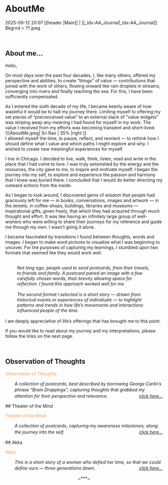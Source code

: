 # AboutMe
2025-09-12 20:07 
[[header |Main]] | [[_Idx-AA_Journal|_Idx-AA_Journal]]
Bkgrnd = ??.jpeg

<div style="break-after: page;"></div><br>

## About me… 
Hello, 

On most days over the past four decades, I, like many others, offered my perspective and abilities, to create “things” of value — contributions that joined with the work of others, flowing onward like rain droplets in streams, converging into rivers and finally reaching the sea. For this, I have been sufficiently compensated. 

As I entered the sixth decade of my life, I became keenly aware of how wasteful it would be to halt my journey there. Limiting myself to offering my set pieces of “preconceived value” to an external stack of “value widgets” was striping away any meaning I had found for myself in my work. The value I received from my efforts was becoming transient and short-lived.
<br>
![[AboutMe.jpeg| Sri Rao | 35% |right  ]]
<br>
I allowed myself the time, to pause, reflect, and reorient — to rethink how I should define what I value and which paths I might explore and why. I wished to create new meaningful experiences for myself.

I live in Chicago. I decided to live, walk, think, listen, read and write in the place that I had come to love. I was truly astonished by the energy and the resources, the city gave to me, to inspire and motivate myself. I began the journey into my self, to explore and experience the passion and harmony that I knew was buried there.  I concluded that I would do better directing my outward actions from the inside. 

As I began to look around, I discovered gems of wisdom that people had graciously left for me  —  in books, conversations, images and artwork   —  in the streets, in coffee-shops, buildings, libraries and museums  — Inspirational gifts, given freely, that which they had acquired through much thought and effort.  It was like having an infinitely large group of well-wishers who were willing to share their journeys for my reference and guide me through my own. I wasn’t going it alone. 

I became fascinated by transitions I found between thoughts, words and images. I began to make word pictures to visualize what I was beginning to uncover.  For the purposes of capturing my learnings, I stumbled upon two formats that seemed like they would work well. 

<p style="margin: 0 7.5%; font-style: italic;"><br>
Not long ago, people used to send postcards, from their travels, to friends and family. A postcard paired an image with a few carefully chosen words, their brevity allowing space for reflection. I found this approach worked well for me.<br><br>
The second format I selected is a short story — drawn from historical events or 
experiences of individuals — to highlight patterns and trends in how life’s movements and interactions influenced people of the time. </p>
<br>
I am deeply appreciative of life’s offerings that has brought me to this point.

If you would like to read about my journey and my interpretations, please follow the links on the next page.
<div style="break-after: page;"></div><br>

## Observation of Thoughts
<p style="color: #f09e5a;"><span class="highlight-text">Observation of Thoughts</span></p>
<p style="margin-left: 30px; line-height: 1.4; font-style: italic;">A collection of postcards, best described by borrowing George Carlin’s phrase “Brain Droppings”, capturing thoughts that grabbed my attention for their perspective and relevance. 
<span style="float:right;"><a href="https://sgrao001.github.io/MyBooks/oot/oot.html">click here…</a></span></p>
## Theater of the Mind
<p style="color: #f09e5a;"><span class="highlight-text">Theater of the Mind</span></p>

<p style="margin-left: 30px; line-height: 1.4; font-style: italic;">A collection of postcards, capturing my awareness milestones, along the journey into the self.   
<span style="float:right;"><a href="https://sgrao001.github.io/MyBooks/tom/tom.html">click here…</a></span></p>
## Akka 
<p style="color: #f09e5a;"><span class="highlight-text">Akka</span></p>

<p style="margin-left: 30px; line-height: 1.4; font-style: italic;">This is a short story of a woman who defied her time, so that we could define ours — three generations down.
<span style="float:right;"><a href="https://sgrao001.github.io/MyBooks/akka/akka.html">click here…</a></span></p>

<p style="text-align: center; font-style: bold;"> ~***~ </p>

